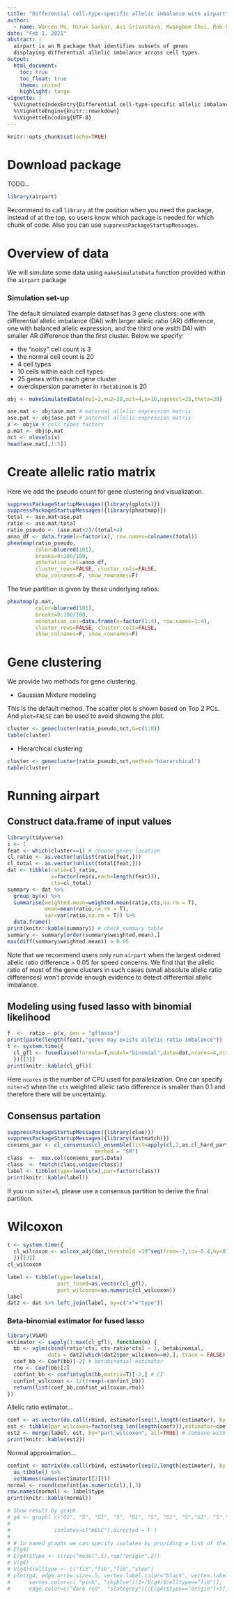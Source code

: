 ```yaml
---
title: "Differential cell-type-specific allelic imbalance with airpart"
author: 
  - name: Wancen Mu, Hirak Sarkar, Avi Srivastava, Kwangbom Choi, Rob Patro, Michael I. Love
date: "Feb 1, 2021"
abstract: |
  airpart is an R package that identifies subsets of genes 
  displaying differential allelic imbalance across cell types.
output: 
  html_document:
    toc: true
    toc_float: true 
    theme: united
    highlight: tango
vignette: |
  %\VignetteIndexEntry{Differential cell-type-specific allelic imbalance with airpart}
  %\VignetteEngine{knitr::rmarkdown}
  %\VignetteEncoding{UTF-8}
---
```


```r
knitr::opts_chunk$set(echo=TRUE)
```

# Download package

TODO...

```r
library(airpart)
```

Recommend to call `library` at the position when you need the package,
instead of at the top, so users know which package is needed for which
chunk of code. Also you can use `suppressPackageStartupMessages`.

# Overview of data

We will simulate some data using `makeSimulateData` function provided within the `airpart` package

### Simulation set-up

The default simulated example dataset has 3 gene clusters: one with
differential allelic imbalance (DAI) with larger allelic ratio (AR)
difference, one with balanced allelic expression, and the third one
wsith DAI with smaller AR difference than the first cluster. Below we
specify:

* the "noisy" cell count is 3
* the normal cell count is 20
* 4 cell types
* 10 cells within each cell types
* 25 genes within each gene cluster
* overdispersion parameter in `rbetabinom` is 20

```r
obj <- makeSimulatedData(mu1=3,mu2=20,nct=4,n=10,ngenecl=25,theta=20)
```

```r
ase.mat <- obj$ase.mat # maternal allelic expression matrix
ase.pat <- obj$ase.pat # paternal allelic expression matrix
x <- obj$x # cell types factors
p.mat <- obj$p.mat
nct <- nlevels(x)
head(ase.mat[,1:5])
```

# Create allelic ratio matrix

Here we add the pseudo count for gene clustering and visualization.

```r
suppressPackageStartupMessages({library(gplots)})
suppressPackageStartupMessages({library(pheatmap)})
total <- ase.mat+ase.pat
ratio <- ase.mat/total
ratio_pseudo <- (ase.mat+2)/(total+4)
anno_df <- data.frame(x=factor(x), row.names=colnames(total))
pheatmap(ratio_pseudo,
         color=bluered(101),
         breaks=0:100/100,
         annotation_col=anno_df,
         cluster_rows=FALSE, cluster_cols=FALSE,
         show_colnames=F, show_rownames=F)
```

The true partition is given by these underlying ratios:

```r
pheatmap(p.mat,
         color=bluered(101),
         breaks=0:100/100,
         annotation_col=data.frame(x=factor(1:4), row.names=1:4),
         cluster_rows=FALSE, cluster_cols=FALSE,
         show_colnames=F, show_rownames=F)
```

# Gene clustering

We provide two methods for gene clustering. 

* Gaussian Mixture modeling

This is the default method. The scatter plot is shown based on Top 2
PCs. And `plot=FALSE` can be used to avoid showing the plot. 

```r
cluster <- genecluster(ratio_pseudo,nct,G=c(1:8))
table(cluster)
```

* Hierarchical clustering 

```r
cluster <- genecluster(ratio_pseudo,nct,method="hierarchical")
table(cluster)
```

# Running airpart

## Construct data.frame of input values

```r
library(tidyverse)
i <- 1
feat <- which(cluster==i) # choose genes location
cl_ratio <- as.vector(unlist(ratio[feat,]))
cl_total <- as.vector(unlist(total[feat,]))
dat <- tibble(ratio=cl_ratio,
              x=factor(rep(x,each=length(feat))),
              cts=cl_total)
summary <- dat %>%
  group_by(x) %>%
  summarise(weighted.mean=weighted.mean(ratio,cts,na.rm = T),
            mean=mean(ratio,na.rm = T),
            var=var(ratio,na.rm = T)) %>%
  data.frame()
print(knitr::kable(summary)) # check summary table
summary <- summary[order(summary$weighted.mean),]
max(diff(summary$weighted.mean)) > 0.05
```

Note that we recommend users only run `airpart` when the largest
ordered allelic ratio difference > 0.05 for speed concerns.
We find that the allelic ratio of most of the gene clusters
in such cases (small absolute allelic ratio differences) won't provide
enough evidence to detect differential allelic imbalance.

## Modeling using fused lasso with binomial likelihood

```r
f  <-  ratio ~ p(x, pen = "gflasso")
print(paste(length(feat),"genes may exists allelic ratio imbalance"))
t <- system.time({
  cl_gfl <- fusedlasso(formula=f,model="binomial",data=dat,ncores=4,niter = 1)
  })[[3]]
print(knitr::kable(cl_gfl))
```

Here `ncores` is the number of CPU used for parallelization. One can
specify `niter=5` when the `cts` weighted allelic ratio difference
is smaller than 0.1 and therefore there will be uncertainty.

## Consensus partation

```r
suppressPackageStartupMessages({library(clue)})
suppressPackageStartupMessages({library(fastmatch)})
consens_par <- cl_consensus(cl_ensemble(list=apply(cl,2,as.cl_hard_partition)),
                            method = "SM")
class  <-  max.col(consens_par$.Data)
class  <- fmatch(class,unique(class))
label <- tibble(type=levels(x),par=factor(class))
print(knitr::kable(label))
```

If you run `niter=5`, please use a consensus partition to derive the
final partition.

# Wilcoxon 

```r
t <- system.time({
  cl_wilcoxon <- wilcox_adj(dat,threshold =10^seq(from=-2,to=-0.4,by=0.1))
  })[[3]]
cl_wilcoxon
```

```r
label <- tibble(type=levels(x),
                part_fused=as.vector(cl_gfl),
                part_wilcoxon=as.numeric(cl_wilcoxon))
label
dat2 <- dat %>% left_join(label, by=c("x"="type"))
```


### Beta-binomial estimator for fused lasso

```r
library(VGAM)
estimator <- sapply(1:max(cl_gfl), function(m) {
  bb <- vglm(cbind(ratio*cts, cts-ratio*cts) ~ 1, betabinomial,
             data = dat2[which(dat2$par_wilcoxon==m),], trace = FALSE)
  coef_bb <- Coef(bb)[-2] # betabinomial estimator
  rho <- Coef(bb)[2]
  confint_bb <- confintvglm(bb,matrix=T)[-2,] # CI
  confint_wilcoxon <- 1/(1+exp(-confint_bb)) 
  return(list(coef_bb,confint_wilcoxon,rho))
})
```

Allelic ratio estimator...

```r
coef <- as.vector(do.call(rbind, estimator[seq(1,length(estimator), by = 3)]))
est <- tibble(par_wilcoxon=factor(seq_len(length(coef))),estimator=coef)
est2 <- merge(label, est, by="part_wilcoxon", all=TRUE) # combine with partition label
print(knitr::kable(est2))
```

Normal approximation...

```r
confint <- matrix(do.call(rbind, estimator[seq(2,length(estimator), by = 3)]),ncol=2) %>%
  as_tibble() %>%
  setNames(names(estimator[[2]]))
normal <- round(confint[as.numeric(cl),],3)
row.names(normal) <- label$type
print(knitr::kable(normal))
```

```r
# Show result by graph
# g4 <- graph( c("G1", "S", "G1", "S", "G1", "S", "G1", "S","G1", "S","G1","S","S","G2/M"), 
# 
#              isolates=c("mESC"),directed = F )  
# 
# # In named graphs we can specify isolates by providing a list of their names.
# E(g4)
# E(g4)$type <- c(rep("model",5),rep("origin",2))
# V(g4)
# V(g4)$celltype <- c("fib","fib","fib","stem")
# plot(g4, edge.arrow.size=.5, vertex.label.color="black", vertex.label.dist=1.5,
#      vertex.color=c( "pink", "skyblue")[1+(V(g4)$celltype=="fib")],
#      edge.color=c("dark red", "slategrey")[(E(g4)$type=="origin")+1], ) 
```
